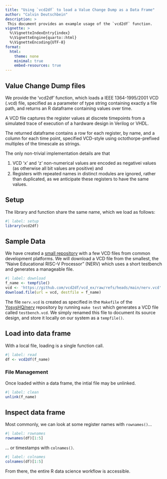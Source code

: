 ```yaml
---
title: "Using `vcd2df` to load a Value Change Dump as a Data Frame"
author: "Calvin Deutschbein"
description: >
 This document provides an example usage of the `vcd2df` function.
vignette: >
  %\VignetteIndexEntry{index}
  %\VignetteEngine{quarto::html}
  %\VignetteEncoding{UTF-8}
format: 
  html:
    theme: none
    minimal: true
    embed-resources: true
---
```


## Value Change Dump files

We provide the 'vcd2df' function, which loads a IEEE 1364-1995/2001
VCD (.vcd) file, specified as a parameter of type string containing exactly
a file path, and returns an R dataframe containing values over time.  

A VCD file captures the register values at discrete timepoints from a
simulated trace of execution of a hardware design in Verilog or VHDL.

The returned dataframe contains a row for each register, by name, and a
column for each time point, specified VCD-style using octothorpe-prefixed 
multiples of the timescale as strings. 

The only non-trivial implementation details are that

1. VCD 'x' and 'z' non-numerical values are encoded as negativei values 
(as otherwise all bit values are positive) and 
2. Registers with repeated names in distinct modules are ignored, rather 
than duplicated, as we anticipate these registers to have the same values.

## Setup 

The library and function share the same name, which we load as follows:


```r
#| label: setup
library(vcd2df)
```

## Sample Data

We have created a [small repository](https://github.com/vcd2df/vcd_ex) with a
few VCD files from common development platforms. We will download a 
VCD file from the smallest, the "Naive Educational RISC-V Processor"
(NERV) which uses a short testbench and generates a manageable file.

```r
#| label: download
f_name <- tempfile()
vcd <- 'https://github.com/vcd2df/vcd_ex/raw/refs/heads/main/nerv.vcd'
download.file(url = vcd, destfile = f_name)
```

The file `nerv.vcd` is created as specified in the `Makefile` of the
[YosysHQ/nerv](https://github.com/YosysHQ/nerv) repository by running
`make test` which generates a VCD file called `testbench.vcd`. We simply
renamed this file to document its source design, and store it locally
on our system as a `tempfile()`.

## Load into data frame

With a local file, loading is a single function call.

```r
#| label: read
df <- vcd2df(f_name)
```

### File Management

Once loaded within a data frame, the intial file may be unlinked.

```r
#| label: clean
unlink(f_name)
```

## Inspect data frame

Most commonly, we can look at some register names with `rownames()`... 
```r
#| label: rownames
rownames(df)[1:5]
```

... or timestamps with `colnames()`.

```r
#| label: colnames
colnames(df)[1:5]
```

From there, the entire R data science workflow is accessible.
